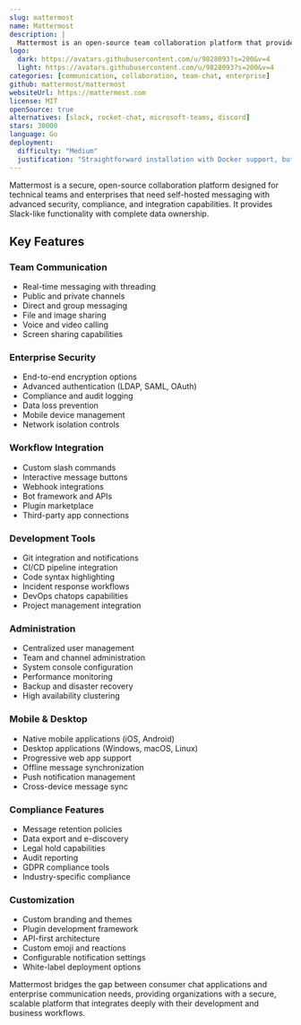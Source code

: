 ```yaml
---
slug: mattermost
name: Mattermost
description: |
  Mattermost is an open-source team collaboration platform that provides secure messaging, file sharing, and workflow automation for enterprises and development teams.
logo:
  dark: https://avatars.githubusercontent.com/u/9828093?s=200&v=4
  light: https://avatars.githubusercontent.com/u/9828093?s=200&v=4
categories: [communication, collaboration, team-chat, enterprise]
github: mattermost/mattermost
websiteUrl: https://mattermost.com
license: MIT
openSource: true
alternatives: [slack, rocket-chat, microsoft-teams, discord]
stars: 30000
language: Go
deployment:
  difficulty: "Medium"
  justification: "Straightforward installation with Docker support, but requires database setup and proper configuration for enterprise features and high availability."
---
```


Mattermost is a secure, open-source collaboration platform designed for technical teams and enterprises that need self-hosted messaging with advanced security, compliance, and integration capabilities. It provides Slack-like functionality with complete data ownership.

## Key Features

### Team Communication

- Real-time messaging with threading
- Public and private channels
- Direct and group messaging
- File and image sharing
- Voice and video calling
- Screen sharing capabilities

### Enterprise Security

- End-to-end encryption options
- Advanced authentication (LDAP, SAML, OAuth)
- Compliance and audit logging
- Data loss prevention
- Mobile device management
- Network isolation controls

### Workflow Integration

- Custom slash commands
- Interactive message buttons
- Webhook integrations
- Bot framework and APIs
- Plugin marketplace
- Third-party app connections

### Development Tools

- Git integration and notifications
- CI/CD pipeline integration
- Code syntax highlighting
- Incident response workflows
- DevOps chatops capabilities
- Project management integration

### Administration

- Centralized user management
- Team and channel administration
- System console configuration
- Performance monitoring
- Backup and disaster recovery
- High availability clustering

### Mobile & Desktop

- Native mobile applications (iOS, Android)
- Desktop applications (Windows, macOS, Linux)
- Progressive web app support
- Offline message synchronization
- Push notification management
- Cross-device message sync

### Compliance Features

- Message retention policies
- Data export and e-discovery
- Legal hold capabilities
- Audit reporting
- GDPR compliance tools
- Industry-specific compliance

### Customization

- Custom branding and themes
- Plugin development framework
- API-first architecture
- Custom emoji and reactions
- Configurable notification settings
- White-label deployment options

Mattermost bridges the gap between consumer chat applications and enterprise communication needs, providing organizations with a secure, scalable platform that integrates deeply with their development and business workflows.